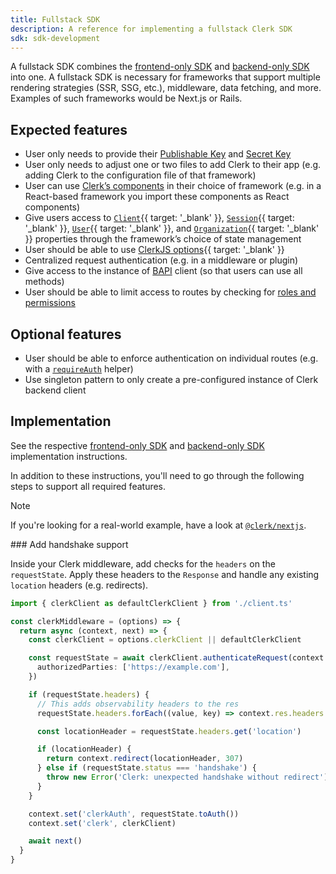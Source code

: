 ```yaml
---
title: Fullstack SDK
description: A reference for implementing a fullstack Clerk SDK
sdk: sdk-development
---
```


A fullstack SDK combines the [frontend-only SDK](/docs/guides/development/sdk-development/frontend-only) and [backend-only SDK](/docs/guides/development/sdk-development/backend-only) into one. A fullstack SDK is necessary for frameworks that support multiple rendering strategies (SSR, SSG, etc.), middleware, data fetching, and more. Examples of such frameworks would be Next.js or Rails.

## Expected features

- User only needs to provide their [Publishable Key](/docs/guides/development/sdk-development/terminology) and [Secret Key](/docs/guides/development/sdk-development/terminology)
- User only needs to adjust one or two files to add Clerk to their app (e.g. adding Clerk to the configuration file of that framework)
- User can use [Clerk’s components](/docs/reference/components/overview) in their choice of framework (e.g. in a React-based framework you import these components as React components)
- Give users access to [`Client`](/docs/reference/javascript/client){{ target: '_blank' }}, [`Session`](/docs/reference/javascript/session){{ target: '_blank' }}, [`User`](/docs/reference/javascript/user){{ target: '_blank' }}, and [`Organization`](/docs/reference/javascript/organization){{ target: '_blank' }} properties through the framework’s choice of state management
- User should be able to use [ClerkJS options](/docs/reference/javascript/clerk#clerk-options){{ target: '_blank' }}
- Centralized request authentication (e.g. in a middleware or plugin)
- Give access to the instance of [BAPI](/docs/guides/development/sdk-development/terminology) client (so that users can use all methods)
- User should be able to limit access to routes by checking for [roles and permissions](/docs/guides/organizations/roles-and-permissions)

## Optional features

- User should be able to enforce authentication on individual routes (e.g. with a [`requireAuth`](/docs/guides/development/sdk-development/backend-only#create-a-require-auth-helper) helper)
- Use singleton pattern to only create a pre-configured instance of Clerk backend client

## Implementation

See the respective [frontend-only SDK](/docs/guides/development/sdk-development/frontend-only) and [backend-only SDK](/docs/guides/development/sdk-development/backend-only) implementation instructions.

In addition to these instructions, you'll need to go through the following steps to support all required features.

> [!NOTE]
> If you're looking for a real-world example, have a look at [`@clerk/nextjs`](https://github.com/clerk/javascript/tree/main/packages/nextjs).

<Steps>
  ### Add handshake support

  Inside your Clerk middleware, add checks for the `headers` on the `requestState`. Apply these headers to the `Response` and handle any existing `location` headers (e.g. redirects).

  ```ts {{ filename: 'clerk-middleware.ts', mark: [[9, 20]] }}
  import { clerkClient as defaultClerkClient } from './client.ts'

  const clerkMiddleware = (options) => {
    return async (context, next) => {
      const clerkClient = options.clerkClient || defaultClerkClient

      const requestState = await clerkClient.authenticateRequest(context.req, {
        authorizedParties: ['https://example.com'],
      })

      if (requestState.headers) {
        // This adds observability headers to the res
        requestState.headers.forEach((value, key) => context.res.headers.append(key, value))

        const locationHeader = requestState.headers.get('location')

        if (locationHeader) {
          return context.redirect(locationHeader, 307)
        } else if (requestState.status === 'handshake') {
          throw new Error('Clerk: unexpected handshake without redirect')
        }
      }

      context.set('clerkAuth', requestState.toAuth())
      context.set('clerk', clerkClient)

      await next()
    }
  }
  ```
</Steps>
